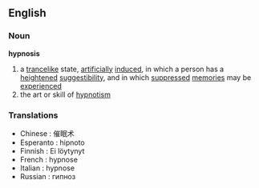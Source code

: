 ==English==
===Noun===
{{wikipedia}}
'''hypnosis'''
# a [[trance]]like state, [[artificially]] [[induce]]d, in which a person has a [[heighten]]ed [[suggestibility]], and in which [[suppressed]] [[memories]] may be [[experienced]]
# the art or skill of [[hypnotism]]
===Translations===
*Chinese : 催眠术
*Esperanto : hipnoto
*Finnish : Ei löytynyt
*French : hypnose
*Italian : hypnose
*Russian : гипноз